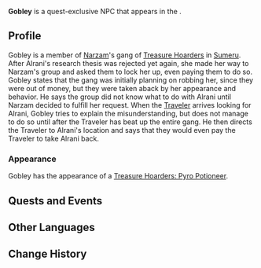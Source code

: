 {{Character Infobox
|type             = Quest NPC
|image            = NPC Gobley.png
|region           = Sumeru
|location         = Sumeru
|affiliation      = Treasure Hoarders
}}
'''Gobley''' is a quest-exclusive NPC that appears in the {{Quest|The Path of Papers}}.

==Profile==
Gobley is a member of [[Narzam]]'s gang of [[Treasure Hoarders]] in [[Sumeru]]. After Alrani's research thesis was rejected yet again, she made her way to Narzam's group and asked them to lock her up, even paying them to do so. Gobley states that the gang was initially planning on robbing her, since they were out of money, but they were taken aback by her appearance and behavior. He says the group did not know what to do with Alrani until Narzam decided to fulfill her request. When the [[Traveler]] arrives looking for Alrani, Gobley tries to explain the misunderstanding, but does not manage to do so until after the Traveler has beat up the entire gang. He then directs the Traveler to Alrani's location and says that they would even pay the Traveler to take Alrani back.

===Appearance===
Gobley has the appearance of a [[Treasure Hoarders: Pyro Potioneer]].

==Quests and Events==
{{Quests and Events}}
<!--
==Trivia==
* 
-->
==Other Languages==
{{Other Languages
|default_hidden = 1
|en      = Gobley
|zhs     = 戈布利
|zhs_rm  = Gēbùlì
|zht     = 戈布利
|zht_rm  = Gēbùlì
|ja      = ゴブレイ
|ja_rm   = Goburei
|ko      = 고블리
|es      = Gobley
|fr      = Gobley
|ru      = Гобли
|th      = Gobley
|vi      = Gobley
|de      = Gobley
|id      = Gobley
|pt      = Gobley
|tr      = Gobley
|it      = Gobley
}}

==Change History==
{{Change History|3.0}}
<!--
==References==
{{Reflist}}
-->
